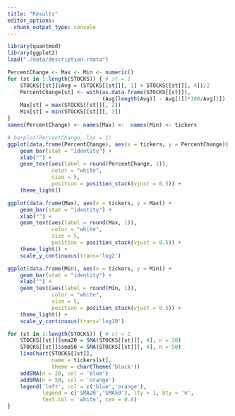 ```yaml
---
title: "Results"
editor_options: 
  chunk_output_type: console
---
```


```r
library(quantmod)
library(ggplot2)
load("./data/description.rdata")
```

```r
PercentChange <- Max <- Min <- numeric()
for (st in 1:length(STOCKS)) { # st = 1
    STOCKS[[st]]$Avg = (STOCKS[[st]][, 1] + STOCKS[[st]][, 4])/2
    PercentChange[st] <- with(as.data.frame(STOCKS[[st]]),
                              (Avg[length(Avg)] - Avg[1])*100/Avg[1])
    Max[st] = max(STOCKS[[st]][, 2])    
    Min[st] = min(STOCKS[[st]][, 3])
}
names(PercentChange) <- names(Max) <-  names(Min) <- tickers
```

```r
# barplot(PercentChange, las = 1)
ggplot(data.frame(PercentChange), aes(x = tickers, y = PercentChange)) + 
    geom_bar(stat = "identity") + 
    xlab("") +
    geom_text(aes(label = round(PercentChange, 1)), 
              color = "white", 
              size = 5,
              position = position_stack(vjust = 0.5)) + 
    theme_light()
```

```r
ggplot(data.frame(Max), aes(x = tickers, y = Max)) + 
    geom_bar(stat = "identity") + 
    xlab("") +
    geom_text(aes(label = round(Max, 1)), 
              color = "white", 
              size = 5,
              position = position_stack(vjust = 0.5)) + 
    theme_light() + 
    scale_y_continuous(trans='log2')

```

```r
ggplot(data.frame(Min), aes(x = tickers, y = Min)) + 
    geom_bar(stat = "identity") + 
    xlab("") +
    geom_text(aes(label = round(Min, 1)), 
              color = "white", 
              size = 5,
              position = position_stack(vjust = 0.5)) + 
    theme_light() + 
    scale_y_continuous(trans='log10')

```

```r
for (st in 1:length(STOCKS)) { # st = 1
    STOCKS[[st]]$sma20 = SMA(STOCKS[[st]][, 4], n = 20)
    STOCKS[[st]]$sma50 = SMA(STOCKS[[st]][, 4], n = 50)
    lineChart(STOCKS[[st]], 
              name = tickers[st],
              theme = chartTheme('black'))
    addSMA(n = 20, col = 'blue')
    addSMA(n = 50, col = 'orange')
    legend('left', col = c('blue','orange'),
           legend = c('SMA20','SMA50'), lty = 1, bty = 'n',
           text.col = 'white', cex = 0.8)
}
```

